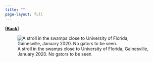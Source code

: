 ```yaml
---
title: ""
page-layout: full
---
```

  
[**[Back]**](../pages/talks.qmd)

![A stroll in the swamps close to University of Florida, Gainesville, January 2020. No gators to be seen.](../images/FLO.jpeg)

